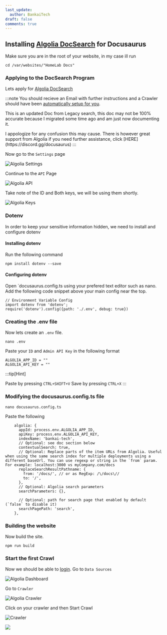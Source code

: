 ```yaml
---
last_update:
  author: BankaiTech
draft: false
comments: true
---
```

## Installing [Algolia DocSearch](https://docusaurus.io/docs/search) for Docusaurus

Make sure you are in the root of your website, in my case ill run
```
cd /var/websites/"HomeLab Docs"
```
### Applying to the DocSearch Program
Lets apply for [Algolia DocSearch](https://docsearch.algolia.com/apply/)

:::note
You should recieve an Email with further instructions and a Crawler should have been [automatically setup for you](https://docsearch.algolia.com/docs/templates/#getting-started).
<p>This is an updated Doc from Legacy search, this doc may not be 100% accurate because I migrated some time ago and am just now documenting it.</p>
I appologize for any confusion this may cause.
There is however great support from Algolia if you need further assistance, click [HERE](https://discord.gg/docusaurus)
:::

Now go to the `Settings` page

![Algolia Settings](/img/Docusaurus/AlgoliaSettings.jpg)

Continue to the `API` Page

![Algolia API](/img/Docusaurus/AlgoliaAPI.jpg)

Take note of the ID and Both keys, we will be using them shortly.

![Algolia Keys](/img/Docusaurus/AlgoliaKeys.jpg)

### Dotenv
In order to keep your sensitive information hidden, we need to install and configure dotenv
#### Installing dotenv
Run the following command
```
npm install dotenv --save
```
#### Configuring dotenv
Open `docusaurus.config.ts using your prefered text editor such as nano.
Add the following code snippet above your main config near the top.
```
// Environment Variable Config
import dotenv from 'dotenv';
require('dotenv').config({path: './.env', debug: true})
```

### Creating the .env file
Now lets create an `.env` file.
```
nano .env
```
Paste your `ID` and `Admin API Key` in the following format
```
ALGOLIA_APP_ID = ""
ALGOLIA_API_KEY = ""
```
:::tip[Hint]

Paste by pressing `CTRL+SHIFT+V`
Save by pressing `CTRL+X`
:::

### Modifying the docusaurus.config.ts file
```
nano docusaurus.config.ts
```
Paste the following
```
    algolia: {
      appId: process.env.ALGOLIA_APP_ID,
      apiKey: process.env.ALGOLIA_API_KEY,
      indexName: 'bankai-tech',
      // Optional: see doc section below
      contextualSearch: true,
      // Optional: Replace parts of the item URLs from Algolia. Useful when using the same search index for multiple deployments using a different baseUrl. You can use regexp or string in the `from` param. For example: localhost:3000 vs myCompany.com/docs
      replaceSearchResultPathname: {
        from: '/docs/', // or as RegExp: /\/docs\//
        to: '/',
      },
      // Optional: Algolia search parameters
      searchParameters: {},

      // Optional: path for search page that enabled by default (`false` to disable it)
      searchPagePath: 'search',
    },
```

### Building the website
Now build the site.
```
npm run build
```

### Start the first Crawl
Now we should be able to [login](https://dashboard.algolia.com/).
Go to `Data Sources`

![Algolia Dashboard](/img/Docusaurus/Algolia_Dashboard.png)

Go to `Crawler`

![Algolia Crawler](/img/Docusaurus/Algolia_Crawler.png)

Click on your crawler and then Start Crawl

![Crawler](/img/Docusaurus/Crawl.png)

<a href="https://www.buymeacoffee.com/BankaiTech"><img src="https://img.buymeacoffee.com/button-api/?text=Buy me a beer&emoji=🍺&slug=BankaiTech&button_colour=FFDD00&font_colour=000000&font_family=Cookie&outline_colour=000000&coffee_colour=ffffff" /></a>
